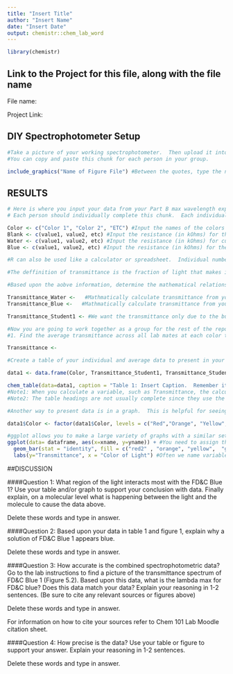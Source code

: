 ```yaml
---
title: "Insert Title"
author: "Insert Name"
date: "Insert Date"
output: chemistr::chem_lab_word
---
```


```r
library(chemistr)
```        
## Link to the Project for this file, along with the file name

File name:

Project Link: 

## DIY Spectrophotometer Setup

```r
#Take a picture of your working spectrophotometer.  Then upload it into the same folder that you saved your lab write-up.  This will allow you to use the included graphics function below.  
#You can copy and paste this chunk for each person in your group.

include_graphics("Name of Figure File") #Between the quotes, type the name of your image file EXACTLY as it appears in the file you uploaded.
```

## RESULTS
```r
# Here is where you input your data from your Part B max wavelength experiment
# Each person should individually complete this chunk.  Each individual chunk can then be copied and pasted to create the final report.

Color <- c("Color 1", "Color 2", "ETC") #Input the names of the colors you tested.  This is not a numberical variable, therefore the words must be surrounded by quotation marks. Example: "Red"
Blank <- c(value1, value2, etc) #Input the resistance (in kOhms) for the empty cuvette.  This is a numerical variable and therefore the numbers can be entered directly, without quotes. Example: c(12.5, 14.5)
Water <- c(value1, value2, etc) #Input the resistance (in kOhms) for cuvette filled with just water.  This is a numerical variable and therefore the numbers can be entered directly, without quotes. Example: c(12.5, 14.5)
Blue <- c(value1, value2, etc) #Input the resistance (in kOhms) for the cuvette filled with 10 µM Blue Food dye

#R can also be used like a calculator or spreadsheet.  Individual numbers can be calculated, for example 5*4/2.  When you type that into the console and press return, it will spit out 10.  Feel free to try it.  Variables can also be calculated by using the variable names.  For example: Normal<- Blue-Blank.  This would create a new vector that was named Normal.  This vector would contain the results of taking the Blue number and subtract the Blank in the order they are written.

#The deffinition of transmittance is the fraction of light that makes it to the detector, in our case the photoresistor.  This is mathematically written as T = Photons Through Sample/ Photons given off by light.  Since we can measure both of these values simultaneously we assume the light source is stable enough that the photons going through our blank is the same as the photons being given off.  Therefore T = Transmitted Photons/Blank Photons. However, we don't measure photons directly, instead we are measuring the resistance in the resistor and the resistance is inversely proportional to the light hitting the detector (aka, as the number of photons increases, the resistance decreases).  This is mathematically written as Resistance = 1/Photons.

#Based upon the aobve information, determine the mathematical relationship between transmittance (T) and resistance measured.  Check with your TA or instructor before writing this function into the lines for Transmittance below.

Transmittance_Water <-   #Mathmatically calculate transmittance from your raw resistance variables above (Blank and Water)
Transmittance_Blue <-   #Mathmatically calculate transmittance from your raw resistance variables above (Blank and Blue)

Transmittance_Student1 <- #We want the transmittance only due to the bue food coloring and not any interaction of the water.  So to get the final transmittance values subtract the Transmittance_Water variable from the Transmitance_Blue variable. Also change the Transittance variable name to include your intitials.  For example Transmittance_DC.

```

```r
#Now you are going to work together as a group for the rest of the report.
#1. Find the average transmittance across all lab mates at each color to create the variable Transmittance.  Hint: this can be done mathematically by usng the variable names added together and dividing by the total number of lab mates.

Transmittance <- 

#Create a table of your individual and average data to present in your final report.

data1 <- data.frame(Color, Transmittance_Student1, Transmittance_Student2, Transmittance) #This is a data frame.  This links all your variables into a single matrix that could be used as a table but isn't real pretty.  Below chem_table() makes it pretty.

chem_table(data=data1, caption = "Table 1: Insert Caption.  Remember it must be in sentence format.") 
#Note1: When you calculate a variable, such as Transmittance, the calculation occurs the same as in a calculator.  In order to properly display these values, significant figures must be taken into account.  This can only be done AFTER you knit and open your document in Word.  Don't forget to do this!
#Note2: The table headings are not usually complete since they use the simple variable names you chose.  For example You mght want to clarify that Transmittance is Average Transmittance.  This should be done in Word after you knit.  Don't forget to do this!
```


```r
#Another way to present data is in a graph.  This is helpful for seeing a trend.  We'll be creating many different types of graphs using R.  For an overview of the many options of R graphs, see https://www.r-graph-gallery.com/    Many of these are made with the ggplot package, which is what we will be using to create our graph.  We are going to create a bar graph of your results to see a trend in how transmittance changes with color of light. 

data1$Color <- factor(data1$Color, levels = c("Red","Orange", "Yellow", "Green", "Blue", "Purple")) #ggplot automatically orders the X-axis alphabetically.  This doesn't make sense for our data (as we want to keep the rainbow theme which matches longest to shortest wavelength).  This function allows us to set the order.  If oyu are happy with this order, there is no need to change this part of the code.

#ggplot allows you to make a large variety of graphs with a similar set of functions.  There is lots of info out there on how to use ggplot.  A quick search will get you all sorts of options.  The info below is for making a bar graph (geom_bar does this)
ggplot(data= dataframe, aes(x=xname, y=yname)) + #You need to assign the data frame your variables are in (data1) and the X vector name (Color) and Y vector name (Transmittance).
  geom_bar(stat = "identity", fill = c("red2" , "orange", "yellow",  "green",  "skyblue",  "purple") ) + #stat = "identity" makes sure the height of the bars is relative to the Y-values, in this case Transmittance #fill = c("color1", "color2", "etc"), allows you to manually choose the colors for each of your bars.  A list of R color names can be found http://sape.inf.usi.ch/quick-reference/ggplot2/colour 
  labs(y="Transmittance", x = "Color of Light") #Often we name variables simply, but a true axis should contain more or better information.  labs() allows us to change the labels on the axis.

```

##DISCUSSION

####Question 1:  What region of the light interacts most with the FD&C Blue 1?  Use your table and/or graph to support your conclusion with data.  Finally explain, on a molecular level what is happening between the light and the molecule to cause the data above.


Delete these words and type in answer.



####Question 2: Based upon your data in table 1 and figure 1, explain why a solution of FD&C Blue 1 appears blue.

Delete these words and type in answer.

####Question 3: How accurate is the combined spectrophotometric data?  Go to the lab instructions to find a picture of the transmittance spectrum of FD&C Blue 1 (Figure 5.2).  Based upon this data, what is the lambda max for FD&C blue?  Does this data match your data?  Explain your reasoning in 1-2 sentences. (Be sure to cite any relevant sources or figures above)

Delete these words and type in answer.

For information on how to cite your sources refer to Chem 101 Lab Moodle citation sheet.

####Question 4: How precise is the data?  Use your table or figure to support your answer.  Explain your reasoning in 1-2 sentences.

Delete these words and type in answer.

